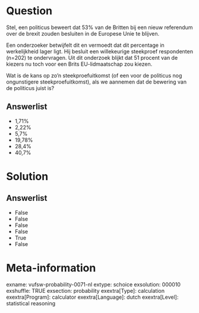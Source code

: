 Question
========
Stel, een politicus beweert dat 53% van de Britten bij een nieuw
referendum over de brexit zouden besluiten in de Europese Unie te
blijven.  
  
Een onderzoeker betwijfelt dit en vermoedt dat dit percentage in
werkelijkheid lager ligt. Hij besluit een willekeurige steekproef
respondenten (n=202) te ondervragen. Uit dit onderzoek blijkt dat 51
procent van de kiezers nu toch voor een Brits EU-lidmaatschap zou
kiezen.  
  
Wat is de kans op zo’n steekproefuitkomst (of een voor de politicus nog
ongunstigere steekproefuitkomst), als we aannemen dat de bewering van de
politicus juist is?

Answerlist
----------
* 1,71%
* 2,22%
* 5,7%
* 19,78%
* 28,4%
* 40,7%

Solution
========










Answerlist
----------
* False
* False
* False
* False
* True
* False

Meta-information
================
exname: vufsw-probability-0071-nl
extype: schoice
exsolution: 000010
exshuffle: TRUE
exsection: probability
exextra[Type]: calculation
exextra[Program]: calculator
exextra[Language]: dutch
exextra[Level]: statistical reasoning

